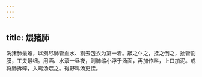 ```yaml
---
---
---
```

title: 煨猪肺
---



洗猪肺最难，以洌尽肺管血水、剔去包衣为第一着。敲之仆之，挂之倒之，抽管割膜，工夫最细。用酒、水滚一昼夜，则肺缩小浮于汤面，再加作料，上口加泥。或将肺拆碎，入鸡汤煨之。得野鸡汤更佳。